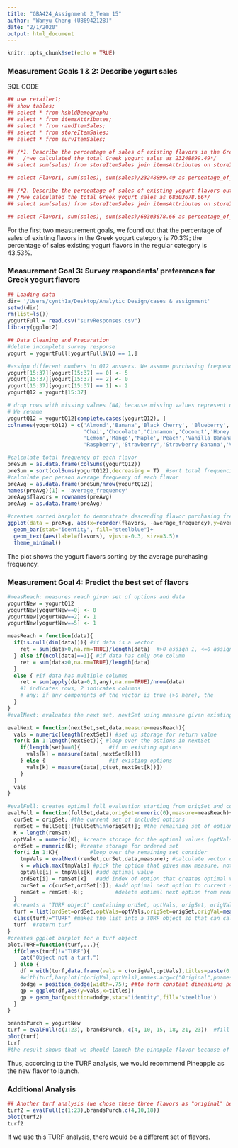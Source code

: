 ```yaml
---
title: "GBA424_Assignment 2_Team 15"
author: "Wanyu Cheng (U86942128)"
date: "2/1/2020"
output: html_document
---
```


```r
knitr::opts_chunk$set(echo = TRUE)
```

### Measurement Goals 1 & 2: Describe yogurt sales
SQL CODE
```r
## use retailer1;
## show tables;
## select * from hshldDemograph;
## select * from itemsAttributes;
## select * from randItemSales;
## select * from storeItemSales;
## select * from survItemSales;

## /*1. Describe the percentage of sales of existing flavors in the Greek yogurt category (all brands)*/
##   /*we calculated the total Greek yogurt sales as 23248899.49*/
## select sum(sales) from storeItemSales join itemsAttributes on storeItemSales.`Item.Num`=itemsAttributes.`Item.Num` where class = 'Greek';

## select Flavor1, sum(sales), sum(sales)/23248899.49 as percentage_of_sales from storeItemSales join itemsAttributes on storeItemSales.`Item.Num`=itemsAttributes.`Item.Num` where class = 'Greek'and (Flavor1 = 'blueberry' or Flavor1 = 'Honey' or Flavor1 = 'Peach' or Flavor1 = 'Plain' or Flavor1 = 'Strawberry' or Flavor1 = 'Vanilla') group by Flavor1 order by percentage_of_sales desc;

## /*2. Describe the percentage of sales of existing yogurt flavors outside of Greek yogurt (regular class of yogurt)*/
## /*we calculated the total Greek yogurt sales as 68303678.66*/
## select sum(sales) from storeItemSales join itemsAttributes on storeItemSales.`Item.Num`=itemsAttributes.`Item.Num` where class ='Regular';

## select Flavor1, sum(sales), sum(sales)/68303678.66 as percentage_of_sales from storeItemSales join itemsAttributes on storeItemSales.`Item.Num`=itemsAttributes.`Item.Num` where class = 'Regular'and (Flavor1 = 'blueberry' or Flavor1 = 'Honey' or Flavor1 = 'Peach' or Flavor1 = 'Plain' or Flavor1 = 'Strawberry' or Flavor1 = 'Vanilla') group by Flavor1 order by percentage_of_sales desc; 
```
For the first two measurement goals, we found out that the percentage of sales of existing flavors in the Greek yogurt category is 70.3%; the percentage of sales existing yogurt flavors in the regular category is 43.53%.



### Measurement Goal 3: Survey respondents' preferences for Greek yogurt flavors
```r
## Loading data
dir= '/Users/cynth1a/Desktop/Analytic Design/cases & assignment'
setwd(dir)
rm(list=ls())
yogurtFull = read.csv("survResponses.csv")
library(ggplot2)
```

```r
## Data Cleaning and Preparation
#delete incomplete survey response
yogurt = yogurtFull[yogurtFull$V10 == 1,]

#assign different numbers to Q12 answers. We assume purchasing frequencies: Regular-5, Occationally-2, Never-0.
yogurt[15:37][yogurt[15:37] == 0] <- 5
yogurt[15:37][yogurt[15:37] == 2] <- 0
yogurt[15:37][yogurt[15:37] == 1] <- 2
yogurtQ12 = yogurt[15:37]

# drop rows with missing values (NA) because missing values represent unfinished survey results, which may bias the prediction.
# We rename 
yogurtQ12 = yogurtQ12[complete.cases(yogurtQ12), ]
colnames(yogurtQ12) = c('Almond','Banana','Black Cherry', 'Blueberry','Caramel', 
                        'Chai','Chocolate','Cinnamon','Coconut','Honey','Key Lime Pie',
                        'Lemon','Mango','Maple','Peach','Vanilla Banana','Pineapple','Plain', 'Pomegranate', 
                        'Raspberry','Strawberry','Strawberry Banana','Vanilla')
```

```r
#calculate total frequency of each flavor
preSum = as.data.frame(colSums(yogurtQ12))
preSum = sort(colSums(yogurtQ12),decreasing = T)  #sort total frequencies of each flavor
#calculate per person average frequency of each flavor
preAvg = as.data.frame(preSum/nrow(yogurtQ12))
names(preAvg)[1] = 'average_frequency'
preAvg$flavors = rownames(preAvg)
preAvg = as.data.frame(preAvg)
```

```r
#creates sorted barplot to demonstrate descending flavor purchasing frequency
ggplot(data = preAvg, aes(x=reorder(flavors, -average_frequency),y=average_frequency)) +
  geom_bar(stat="identity", fill="steelblue")+
  geom_text(aes(label=flavors), vjust=-0.3, size=3.5)+
  theme_minimal()
```
The plot shows the yogurt flavors sorting by the average purchasing frequency.


### Measurement Goal 4: Predict the best set of flavors
```r
#measReach: measures reach given set of options and data
yogurtNew = yogurtQ12
yogurtNew[yogurtNew==0] <- 0
yogurtNew[yogurtNew==2] <- 1
yogurtNew[yogurtNew==5] <- 1

measReach = function(data){
  if(is.null(dim(data))){ #if data is a vector
    ret = sum(data>0,na.rm=TRUE)/length(data)  #>0 assign 1, <=0 assign 0. 
  } else if(ncol(data)==1){ #if data has only one column
    ret = sum(data>0,na.rm=TRUE)/length(data)
  }
  else { #if data has multiple columns
    ret = sum(apply(data>0,1,any),na.rm=TRUE)/nrow(data)   
    #1 indicates rows, 2 indicates columns
    # any: if any components of the vector is true (>0 here), the 
  }
}
#evalNext: evaluates the next set, nextSet using measure given existing set in data

evalNext = function(nextSet,set,data,measure=measReach){
  vals = numeric(length(nextSet)) #set up storage for return value
  for(k in 1:length(nextSet)){ #loop over the options in nextSet
    if(length(set)==0){         #if no existing options
      vals[k] = measure(data[,nextSet[k]]) 
    } else {                    #if existing options
      vals[k] = measure(data[,c(set,nextSet[k])])
    }
  }
  vals
}

#evalFull: creates optimal full evaluation starting from origSet and considering remaining options fullSet
evalFull = function(fullSet,data,origSet=numeric(0),measure=measReach){
  curSet = origSet; #the current set of included options
  remSet = fullSet[!(fullSet%in%origSet)]; #the remaining set of options to consider
  K = length(remSet)
  optVals = numeric(K); #create storage for the optimal values (optVals)
  ordSet = numeric(K); #create storage for ordered set
  for(i in 1:K){          #loop over the remaining set consider
    tmpVals = evalNext(remSet,curSet,data,measure); #calculate vector of next evaluations
    k = which.max(tmpVals) #pick the option that gives max measure, note will pick first case if a tie!
    optVals[i] = tmpVals[k] #add optimal value
    ordSet[i] = remSet[k]   #add index of option that creates optimal value
    curSet = c(curSet,ordSet[i]); #add optimal next option to current set
    remSet = remSet[-k];          #delete optimal next option from remaining set
  }
  #creaets a "TURF object" containing ordSet, optVals, origSet, origVal, measure, and pnames
  turf = list(ordSet=ordSet,optVals=optVals,origSet=origSet,origVal=measure(data[,origSet]),measure=measure,pnames=colnames(data))
  class(turf)="TURF" #makes the list into a TURF object so that can call plot.TURF
  turf  #return turf
}
#creates ggplot barplot for a turf object
plot.TURF=function(turf,...){
  if(class(turf)!="TURF"){
    cat("Object not a turf.")
  } else {
    df = with(turf,data.frame(vals = c(origVal,optVals),titles=paste(0:length(ordSet),c("Original",pnames[ordSet]),sep=":")))
    #with(turf,barplot(c(origVal,optVals),names.arg=c("Original",pnames[ordSet])))
    dodge = position_dodge(width=.75); ##to form constant dimensions positioning for all geom's
    gp = ggplot(df,aes(y=vals,x=titles))
    gp + geom_bar(position=dodge,stat="identity",fill='steelblue')
  }
}
```

```r
brandsPurch = yogurtNew
turf = evalFull(c(1:23), brandsPurch, c(4, 10, 15, 18, 21, 23))  #fill six original flavors
plot(turf)
turf
#the result shows that we should launch the pinapple flavor because of its highest incremental reach
```
Thus, according to the TURF analysis, we would recommend Pineapple as the new flavor to launch.

### Additional Analysis
```r
## Another turf analysis (we chose these three flavors as "original" because they rank top 3 in the bar plot in chunk "measurement goal 3", which is proved with higher preference with other existing flavors  )
turf2 = evalFull(c(1:23),brandsPurch,c(4,10,18))
plot(turf2)
turf2
```
If we use this TURF analysis, there would be a different set of flavors. 
